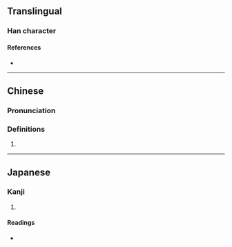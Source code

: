 {{character info/new}}
==Translingual==

===Han character===
{{Han char|rn=18|rad=刀|as=03|sn=5|four=82700|canj=ONLN|ids=⿰乞刂}}

====References====
* {{Han ref|kx=0136.140|dkj=01863|dj=0307.100|hdz=10324.050|uh=5209|ud=21001|bh=C9BE|bd=51646}}

----

==Chinese==
{{zh-forms}}

===Pronunciation===
{{zh-pron
|m=jī
|c=gei1
|mc=
|oc=
|ma=
|cat=
}}

===Definitions===
{{zh-hanzi}}

# {{rfdef|zh}}

----

==Japanese==

===Kanji===
{{ja-kanji|grade=|rs=刀03}}

# {{rfdef|ja|sort=刀03}}

====Readings====
* {{ja-readings|on=[[き]] (ki), [[け]] (ke)|kun=[[たつ]] (tatsu)}}